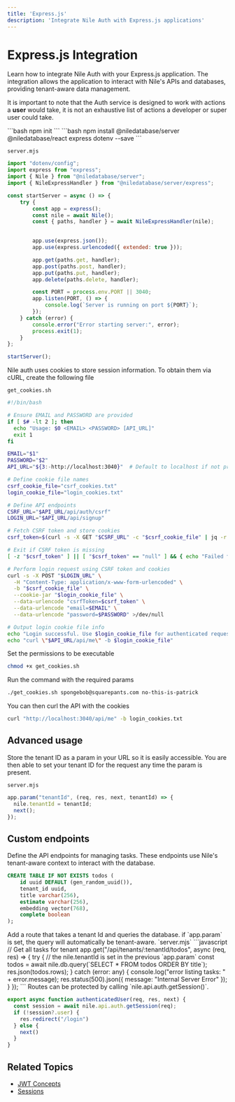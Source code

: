 ```yaml
---
title: 'Express.js'
description: 'Integrate Nile Auth with Express.js applications'
---
```



# Express.js Integration

Learn how to integrate Nile Auth with your Express.js application. The integration allows the application to interact with Nile's APIs and databases, providing tenant-aware data management.

<Tip>It is important to note that the Auth service is designed to work with actions a **user** would take, it is not an exhaustive list of actions a developer or super user could take.</Tip>



<Steps>

<Step title="Create a new app">
```bash
npm init
```
</Step>
<Step title="Install Dependencies">
```bash
npm install @niledatabase/server @niledatabase/react express dotenv --save
```
</Step>

<DbCreds />

<Step title="Implement server">

`server.mjs`
```javascript
import "dotenv/config";
import express from "express";
import { Nile } from "@niledatabase/server";
import { NileExpressHandler } from "@niledatabase/server/express";

const startServer = async () => {
    try {
        const app = express();
        const nile = await Nile();
        const { paths, handler } = await NileExpressHandler(nile);
        

        app.use(express.json());
        app.use(express.urlencoded({ extended: true }));

        app.get(paths.get, handler);
        app.post(paths.post, handler);
        app.put(paths.put, handler);
        app.delete(paths.delete, handler);

        const PORT = process.env.PORT || 3040;
        app.listen(PORT, () => {
            console.log(`Server is running on port ${PORT}`);
        });
    } catch (error) {
        console.error("Error starting server:", error);
        process.exit(1);
    }
};

startServer();
```
</Step>

<Step title="Obtain user credentials">
Nile auth uses cookies to store session information. To obtain them via cURL, create the following file

`get_cookies.sh`
```bash
#!/bin/bash

# Ensure EMAIL and PASSWORD are provided
if [ $# -lt 2 ]; then
  echo "Usage: $0 <EMAIL> <PASSWORD> [API_URL]"
  exit 1
fi

EMAIL="$1"
PASSWORD="$2"
API_URL="${3:-http://localhost:3040}"  # Default to localhost if not provided

# Define cookie file names
csrf_cookie_file="csrf_cookies.txt"
login_cookie_file="login_cookies.txt"

# Define API endpoints
CSRF_URL="$API_URL/api/auth/csrf"
LOGIN_URL="$API_URL/api/signup"

# Fetch CSRF token and store cookies
csrf_token=$(curl -s -X GET "$CSRF_URL" -c "$csrf_cookie_file" | jq -r '.csrfToken')

# Exit if CSRF token is missing
[ -z "$csrf_token" ] || [ "$csrf_token" == "null" ] && { echo "Failed to retrieve CSRF token"; exit 1; }

# Perform login request using CSRF token and cookies
curl -s -X POST "$LOGIN_URL" \
  -H "Content-Type: application/x-www-form-urlencoded" \
  -b "$csrf_cookie_file" \
  --cookie-jar "$login_cookie_file" \
  --data-urlencode "csrfToken=$csrf_token" \
  --data-urlencode "email=$EMAIL" \
  --data-urlencode "password=$PASSWORD" >/dev/null

# Output login cookie file info
echo "Login successful. Use $login_cookie_file for authenticated requests:"
echo "curl \"$API_URL/api/me\" -b $login_cookie_file"

```

Set the permissions to be executable

```bash
chmod +x get_cookies.sh
```

Run the command with the required params
```bash
./get_cookies.sh spongebob@squarepants.com no-this-is-patrick
```

You can then curl the API with the cookies
```bash
curl "http://localhost:3040/api/me" -b login_cookies.txt
```

</Step>
</Steps>

## Advanced usage
Store the tenant ID as a param in your URL so it is easily accessible. You are then able to set your tenant ID for the request any time the param is present.

`server.mjs`
```javascript
app.param("tenantId", (req, res, next, tenantId) => {
  nile.tenantId = tenantId;
  next();
});
```

## Custom endpoints
Define the API endpoints for managing tasks. These endpoints use Nile's tenant-aware context to interact with the database.

<Steps>
<Step title="Create Tenant-Aware Todos Table">

```sql
CREATE TABLE IF NOT EXISTS todos (
    id uuid DEFAULT (gen_random_uuid()),
    tenant_id uuid,
    title varchar(256),
    estimate varchar(256),
    embedding vector(768),
    complete boolean
);
```
</Step>

<Step title="Add route">
Add a route that takes a tenant Id and queries the database. if `app.param` is set, the query will automatically be tenant-aware.
`server.mjs`
```javascript
// Get all tasks for tenant
app.get("/api/tenants/:tenantId/todos", async (req, res) => {
  try {
    // the nile.tenantId is set in the previous `app.param`
    const todos = await nile.db.query(`SELECT * FROM todos ORDER BY title`);
    res.json(todos.rows);
  } catch (error: any) {
    console.log("error listing tasks: " + error.message);
    res.status(500).json({ message: "Internal Server Error" });
  }
});
```
</Step>

<Step title="Protecting Routes">
Routes can be protected by calling `nile.api.auth.getSession()`.

```javascript
export async function authenticatedUser(req, res, next) {
  const session = await nile.api.auth.getSession(req);
  if (!session?.user) {
    res.redirect("/login")
  } else {
    next()
  }
}
```
</Step>

</Steps>


## Related Topics

- [JWT Concepts](/auth/concepts/jwt)
- [Sessions](/auth/concepts/sessions) 